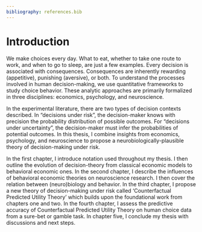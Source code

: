 ```yaml
---
bibliography: references.bib
---
```


# Introduction

We make choices every day. What to eat, whether to take one route to work, and when to go to sleep, are just a few examples. Every decision is associated with consequences. Consequences are inherently rewarding (appetitive), punishing (aversive), or both. To understand the processes involved in human decision-making, we use quantitative frameworks to study choice behavior. These analytic approaches are primarily formalized in three disciplines: economics, psychology, and neuroscience.

In the experimental literature, there are two types of decision contexts described. In "decisions under risk", the decision-maker knows with precision the probability distribution of possible outcomes. For "decisions under uncertainty", the decision-maker must infer the probabilities of potential outcomes. In this thesis, I combine insights from economics, psychology, and neuroscience to propose a neurobiologically-plausible theory of decision-making under risk.

In the first chapter, I introduce notation used throughout my thesis. I then outline the evolution of decision-theory from classical economic models to behavioral economic ones. In the second chapter, I describe the influences of behavioral economic theories on neuroscience research. I then cover the relation between (neuro)biology and behavior. In the third chapter, I propose a new theory of decision-making under risk called 'Counterfactual Predicted Utility Theory' which builds upon the foundational work from chapters one and two. In the fourth chapter, I assess the predictive accuracy of Counterfactual Predicted Utility Theory on human choice data from a sure-bet or gamble task. In chapter five, I conclude my thesis with discussions and next steps.
